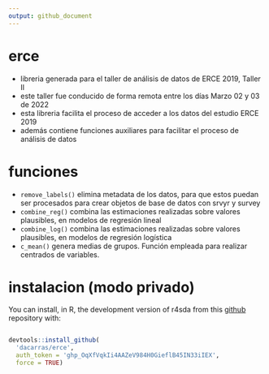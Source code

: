```yaml
---
output: github_document
---
```


# erce

- libreria generada para el taller de análisis de datos de ERCE 2019, Taller II
- este taller fue conducido de forma remota entre los días Marzo 02 y 03 de 2022
- esta libreria facilita el proceso de acceder a los datos del estudio ERCE 2019
- además contiene funciones auxiliares para facilitar el proceso de análisis de datos

# funciones

- `remove_labels()` elimina metadata de los datos, para que estos puedan ser procesados para crear objetos de base de datos con srvyr y survey
- `combine_reg()` combina las estimaciones realizadas sobre valores plausibles, en modelos de regresión lineal
- `combine_log()` combina las estimaciones realizadas sobre valores plausibles, en modelos de regresión logística
- `c_mean()` genera medias de grupos. Función empleada para realizar centrados de variables.


# instalacion (modo privado)

You can install, in R, the development version of r4sda from this [github](https://github.com/dacarras/r4sda) repository with:

``` r

devtools::install_github(
  'dacarras/erce',
  auth_token = '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',
  force = TRUE)

```

